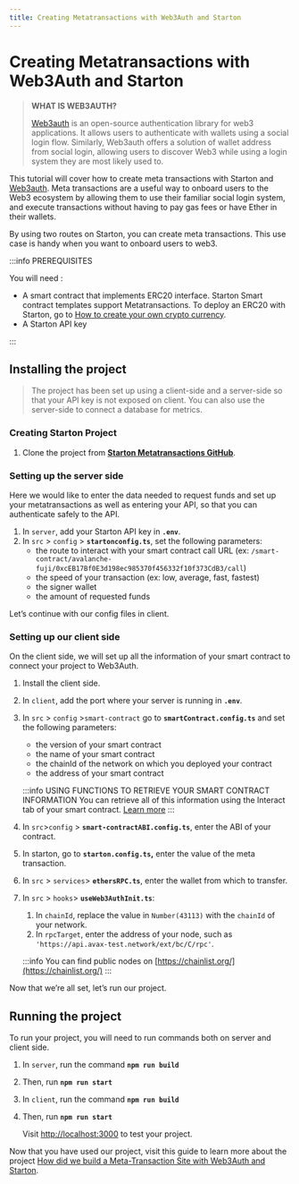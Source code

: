 ```yaml
---
title: Creating Metatransactions with Web3Auth and Starton
---
```


# Creating Metatransactions with Web3Auth and Starton

>
> **WHAT IS WEB3AUTH?**
> 
>[Web3auth](https://web3auth.io/) is an open-source authentication library for web3 applications. It allows users to authenticate with wallets using a social login flow. Similarly, Web3auth offers a solution of wallet address from social login, allowing users to discover Web3 while using a login system they are most likely used to.
>

This tutorial will cover how to create meta transactions with Starton and [Web3auth](https://web3auth.io/). Meta transactions are a useful way to onboard users to the Web3 ecosystem by allowing them to use their familiar social login system, and execute transactions without having to pay gas fees or have Ether in their wallets.

By using two routes on Starton, you can create meta transactions. This use case is handy when you want to onboard users to web3.

:::info PREREQUISITES 

You will need :
- A smart contract that implements ERC20 interface.
 Starton Smart contract templates support Metatransactions. To deploy an ERC20 with Starton, go to [How to create your own crypto currency](https://docs.starton.com/docs/Tutorials/creating-token-ERC20-mintable).
- A Starton API key

:::

## Installing the project

> The project has been set up using a client-side and a server-side so that your API key is not exposed on client. You can also use the server-side to connect a database for metrics.
>

### **Creating Starton Project**

1. Clone the project from **[Starton Metatransactions GitHub](https://github.com/starton-io/starton-web3auth-tuto)**.

### Setting up the server side

Here we would like to enter the data needed to request funds and set up your metatransactions as well as entering your API, so that you can authenticate safely to the API. 

1. In `server`, add your Starton API key in **`.env`**.
2. In `src` > `config` > **`startonconfig.ts`**, set the following parameters:
    - the route to interact with your smart contract call URL (ex: `/smart-contract/avalanche-fuji/0xcEB17Bf0E3d198ec985370f456332f10f373CdB3/call`)
    - the speed of your transaction (ex: low, average, fast, fastest)
    - the signer wallet
    - the amount of requested funds

Let’s continue with our config files in client.

### Setting up our client side

On the client side, we will set up all the information of your smart contract to connect your project to Web3Auth.

1. Install the client side.
2. In `client`, add the port where your server is running in **`.env`**.
3. In `src` > `config` >`smart-contract` go to **`smartContract.config.ts`** and set the following parameters:
    - the version of your smart contract
    - the name of your smart contract
    - the chainId of the network on which you deployed your contract 
    - the address of your smart contract
   
   :::info USING FUNCTIONS TO RETRIEVE YOUR SMART CONTRACT INFORMATION
   You can retrieve all of this information using the Interact tab of your smart contract. [Learn more](https://docs.starton.com/docs/Smart-contract/interacting-with-a-smart-contract)
   :::
4. In `src`>`config` > **`smart-contractABI.config.ts`**, enter the ABI of your contract.
5. In starton,  go to **`starton.config.ts`,** enter the value of the meta transaction.
6. In `src` > `services`>  **`ethersRPC.ts`**, enter the wallet from which to transfer.
7. In `src` > `hooks`> **`useWeb3AuthInit.ts`**:
    1. In `chainId`, replace the value in `Number(43113)` with the `chainId` of your network.
    2. In `rpcTarget`, enter the address of your node, such as  `'https://api.avax-test.network/ext/bc/C/rpc'`.
   
   :::info
   You can find public nodes on [https://chainlist.org/](https://chainlist.org/)
   :::

Now that we’re all set, let’s run our project.

## Running the project

To run your project, you will need to run commands both on server and client side. 

1. In `server`, run the command **`npm run build`**
2. Then, run **`npm run start`**
3. In `client`, run the command **`npm run build`**
4. Then, run **`npm run start`**

   Visit [http://localhost:3000](http://localhost:3000/) to test your project.

Now that you have used our project, visit this guide to learn more about the project [How did we build a Meta-Transaction Site with Web3Auth and Starton](https://docs.starton.com/blog/web3auth).
    